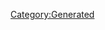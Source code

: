 {{Texts/Music
 |ID=128
 |MusicName=ユニバーサル・バニー【MIRROR ver.】
 |OfficialName=ユニバーサル・バニー
 |VocalName=シェリル・ノーム starring May'n
 |VocalNameLF=シェリル・ノーム starring May'n
 |Description=作品：劇場版マクロスF〜イツワリノウタヒメ〜

歌手：シェリル・ノーム starring May'n

作詞：しほり、PA-NON、Gabriela Robin
作曲：菅野よう子
 |BuyURL=https://recochoku.jp/song/S20279291/single?ds=34296067
 |StoryDesc=
 |StoryTitle=
 |BannerId=0
 |AnmStoreURL=
}}
[[Category:Generated]]
